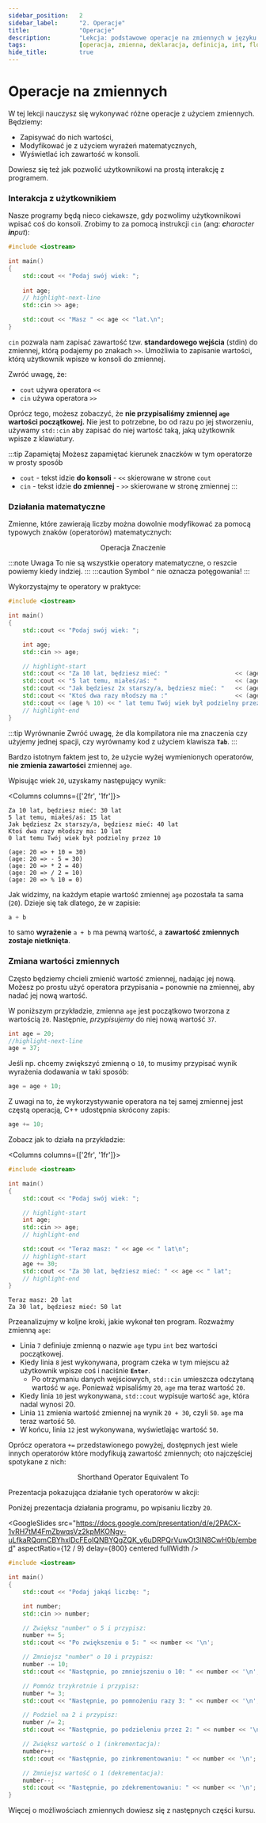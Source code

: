 ```yaml
---
sidebar_position:	2
sidebar_label:		"2. Operacje"
title:				"Operacje"
description:		"Lekcja: podstawowe operacje na zmiennych w języku C++"
tags:				[operacja, zmienna, deklaracja, definicja, int, float, char]
hide_title:			true
---
```


<!-- Presets -->

<!-- Components -->


# Operacje na zmiennych

W tej lekcji nauczysz się wykonywać różne operacje z użyciem zmiennych. Będziemy:
- Zapisywać do nich wartości,
- Modyfikować je z użyciem wyrażeń matematycznych,
- Wyświetlać ich zawartość w konsoli.

Dowiesz się też jak pozwolić użytkownikowi na prostą interakcję z programem.

### Interakcja z użytkownikiem

Nasze programy będą nieco ciekawsze, gdy pozwolimy użytkownikowi wpisać coś do konsoli.
Zrobimy to za pomocą instrukcji `cin` (ang: _**c**haracter **in**put_):

```cpp
#include <iostream>

int main()
{
	std::cout << "Podaj swój wiek: ";
	
	int age;
	// highlight-next-line
	std::cin >> age;

	std::cout << "Masz " << age << "lat.\n";
}
```

`cin` pozwala nam zapisać zawartość tzw. **standardowego wejścia** (stdin)
do zmiennej, którą podajemy po znakach `>>`.
Umożliwia to zapisanie wartości, którą użytkownik wpisze w konsoli do zmiennej.

Zwróć uwagę, że:
- `cout` używa operatora `<<`
- `cin` używa operatora `>>`

Oprócz tego, możesz zobaczyć, że **nie przypisaliśmy zmiennej `age` wartości początkowej.**
Nie jest to potrzebne, bo od razu po jej stworzeniu, używamy `std::cin` aby zapisać
do niej wartość taką, jaką użytkownik wpisze z klawiatury.

:::tip Zapamiętaj
Możesz zapamiętać kierunek znaczków w tym operatorze w prosty sposób
- `cout` - tekst idzie **do konsoli** - `<<` skierowane w strone `cout`
- `cin` - tekst idzie **do zmiennej** - `>>` skierowane w stronę zmiennej
:::

### Działania matematyczne

Zmienne, które zawierają liczby można dowolnie modyfikować
za pomocą typowych znaków (operatorów) matematycznych:

<center>
	<SymbolTable noTraits>
		<tr>
			<th>Operacja</th>
			<th>Znaczenie</th>
		</tr>
		<Symbol name="a + b" desc="Dodaje a i b" />
		<Symbol name="a - b" desc="Odejmuje b od a" />
		<Symbol name="a * b" desc="Mnoży a i b" />
		<Symbol name="a / b" desc="Dzieli a przez b" />
		<Symbol name="a % b" desc="Reszta z dzielenia a przez b" />
	</SymbolTable>
</center>

:::note Uwaga
To nie są wszystkie operatory matematyczne, o reszcie powiemy
kiedy indziej.
:::
:::caution
Symbol `^` nie oznacza potęgowania!
:::

Wykorzystajmy te operatory w praktyce:

```cpp
#include <iostream>

int main()
{
	std::cout << "Podaj swój wiek: ";

	int age;
	std::cin >> age;

	// highlight-start
	std::cout << "Za 10 lat, będziesz mieć: "					<< (age + 10)	<< " lat\n";
	std::cout << "5 lat temu, miałeś/aś: "						<< (age - 5)	<< " lat\n";
	std::cout << "Jak będziesz 2x starszy/a, będziesz mieć: "	<< (age * 2)	<< " lat\n";
	std::cout << "Ktoś dwa razy młodszy ma :"					<< (age / 2)	<< " lat\n";
	std::cout << (age % 10) << " lat temu Twój wiek był podzielny przez 10";
	// highlight-end
}
```

:::tip Wyrównanie
Zwróć uwagę, że dla kompilatora nie ma znaczenia czy użyjemy jednej spacji, czy wyrównamy kod
z użyciem klawisza **`Tab`**.
:::

Bardzo istotnym faktem jest to, że użycie wyżej wymienionych operatorów,
**nie zmienia zawartości** zmiennej `age`.

Wpisując wiek `20`, uzyskamy następujący wynik:

<Columns columns={['2fr', '1fr']}>
<div>

```plaintext title="Konsola"
Za 10 lat, będziesz mieć: 30 lat
5 lat temu, miałeś/aś: 15 lat
Jak będziesz 2x starszy/a, będziesz mieć: 40 lat
Ktoś dwa razy młodszy ma: 10 lat
0 lat temu Twój wiek był podzielny przez 10
```

</div>

<div>

```plaintext title="Opis"
(age: 20 => + 10 = 30)
(age: 20 => - 5 = 30)
(age: 20 => * 2 = 40)
(age: 20 => / 2 = 10)
(age: 20 => % 10 = 0)
```

</div>
</Columns>


Jak widzimy, na każdym etapie wartość zmiennej `age` pozostała ta sama (`20`).
Dzieje się tak dlatego, że w zapisie:
```cpp
a + b
```

to samo **wyrażenie** `a + b` ma pewną wartość, a **zawartość zmiennych zostaje nietknięta**.

### Zmiana wartości zmiennych

Często będziemy chcieli zmienić wartość zmiennej, nadając jej nową.
Możesz po prostu użyć operatora przypisania `=` ponownie na zmiennej, aby nadać jej nową wartość.

W poniższym przykładzie, zmienna `age` jest początkowo tworzona z wartością `20`.
Następnie, *przypisujemy* do niej nową wartość `37`.

```cpp
int age = 20;
//highlight-next-line
age = 37;
```

Jeśli np. chcemy zwiększyć zmienną o `10`, to musimy przypisać wynik
wyrażenia dodawania w taki sposób:

```cpp
age = age + 10;
```

Z uwagi na to, że wykorzystywanie operatora na tej samej zmiennej jest częstą operacją, C++ udostępnia skrócony zapis:

```cpp
age += 10;
```

Zobacz jak to działa na przykładzie:

<Columns columns={['2fr', '1fr']}>
<div>

<CustomCodeBlock>

```cpp title="🔹 main.cpp" showLineNumbers
#include <iostream>

int main()
{
	std::cout << "Podaj swój wiek: ";

	// highlight-start
	int age;
	std::cin >> age;
	// highlight-end

	std::cout << "Teraz masz: " << age << " lat\n";
	// highlight-start
	age += 30;
	std::cout << "Za 30 lat, będziesz mieć: " << age << " lat";
	// highlight-end
}
```

</CustomCodeBlock>

</div>

<div>

```plaintext title="Wynik"
Teraz masz: 20 lat
Za 30 lat, będziesz mieć: 50 lat
```

</div>
</Columns>

Przeanalizujmy w koljne kroki, jakie wykonał ten program. Rozważmy zmienną `age`:

- Linia `7` definiuje zmienną o nazwie `age` typu `int` bez wartości początkowej.
- Kiedy linia `8` jest wykonywana, program czeka w tym miejscu aż użytkownik wpisze coś i naciśnie **`Enter`**.
	- Po otrzymaniu danych wejściowych, `std::cin` umieszcza odczytaną wartość w `age`. Ponieważ wpisaliśmy `20`, `age` ma teraz wartość `20`.
- Kiedy linia `10` jest wykonywana, `std::cout` wypisuje wartość `age`, która nadal wynosi 20.
- Linia `11` zmienia wartość zmiennej na wynik `20 + 30`, czyli `50`. `age` ma teraz wartość `50`.
- W końcu, linia `12` jest wykonywana, wyświetlając wartość `50`.

Oprócz operatora `+=` przedstawionego powyżej, dostępnych jest wiele innych operatorów
które modyfikują zawartość zmiennych; oto najczęściej spotykane z nich:

<center>
	<SymbolTable noTraits>
		<tr>
			<th>Shorthand Operator</th>
			<th>Equivalent To</th>
		</tr>
		<Symbol name="a += b" desc="a = a + b" />
		<Symbol name="a -= b" desc="a = a - b" />
		<Symbol name="a *= b" desc="a = a * b" />
		<Symbol name="a /= b" desc="a = a / b" />
	</SymbolTable>
</center>

Prezentacja pokazująca działanie tych operatorów w akcji:

<Tabs>
<TabItem value="presentation" label="🖼 Prezentacja" default>

Poniżej prezentacja działania programu, po wpisaniu liczby `20`.

<!-- Source link: https://docs.google.com/presentation/d/1T7esXOx9Cdw31bxGFEK3My_jNqXxPMoQE8AUbQFILhs/edit?usp=sharing -->

<GoogleSlides
		src="https://docs.google.com/presentation/d/e/2PACX-1vRH7tM4FmZbwqsVz2kpMKONgv-uLfkaRQqmCBYhxlDcFEoIQNBYQgZQK_y6uDRPQrVuwOt3lN8CwH0b/embed"
		aspectRatio={12 / 9}
		delay={800}
		centered
		fullWidth
	/>

</TabItem>

<TabItem value="code" label="Kod">
<CustomCodeBlock maxLines={25} resizable>

```cpp title="🔹 main.cpp" showLineNumbers
#include <iostream>

int main()
{
	std::cout << "Podaj jakąś liczbę: ";

	int number;
	std::cin >> number;

	// Zwiększ "number" o 5 i przypisz:
	number += 5;
	std::cout << "Po zwiększeniu o 5: " << number << '\n';

	// Zmniejsz "number" o 10 i przypisz:
	number -= 10;
	std::cout << "Następnie, po zmniejszeniu o 10: " << number << '\n';

	// Pomnóz trzykrotnie i przypisz:
	number *= 3;
	std::cout << "Następnie, po pomnożeniu razy 3: " << number << '\n';

	// Podziel na 2 i przypisz:
	number /= 2;
	std::cout << "Następnie, po podzieleniu przez 2: " << number << '\n';

	// Zwiększ wartość o 1 (inkrementacja):
	number++;
	std::cout << "Następnie, po zinkrementowaniu: " << number << '\n';

	// Zmniejsz wartość o 1 (dekrementacja):
	number--;
	std::cout << "Następnie, po zdekrementowaniu: " << number << '\n';
}
```

</CustomCodeBlock>
</TabItem>

</Tabs>

Więcej o możliwościach zmiennych dowiesz się z następnych części kursu.

